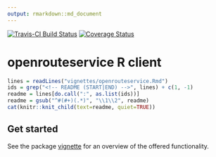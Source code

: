 ```yaml
---
output: rmarkdown::md_document
---
```


[![Travis-CI Build Status](https://travis-ci.org/GIScience/openrouteservice-r.svg?branch=master)](https://travis-ci.org/GIScience/openrouteservice-r)
[![Coverage Status](https://img.shields.io/codecov/c/github/GIScience/openrouteservice-r/master.svg)](https://codecov.io/github/GIScience/openrouteservice-r?branch=master)

# openrouteservice R client

```r
lines = readLines("vignettes/openrouteservice.Rmd")
ids = grep("<!-- README (START|END) -->", lines) + c(1, -1)
readme = lines[do.call(":", as.list(ids))]
readme = gsub("^#(#+)(.*)", "\\1\\2", readme)
cat(knitr::knit_child(text=readme, quiet=TRUE))
```

## Get started

See the package
[vignette](https://giscience.github.io/openrouteservice-r/articles/openrouteservice.html)
for an overview of the offered functionality.
